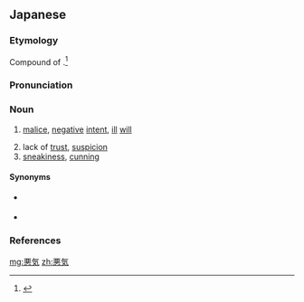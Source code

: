 ==Japanese==
{{ja-kanjitab|わる|き|k2=ぎ|yomi=y|r=y}}

===Etymology===
Compound of {{compound|lang=ja|sort=わるぎ|悪|tr1=waru|t1=bad|気|tr2=ki|t2=spirit, intent, mood, will}}.<ref name="KDJ">{{R:Kokugo Dai Jiten}}</ref> {{rendaku2|sort=わるぎ|ki|gi}}

===Pronunciation===
{{ja-pron|yomi=k|わるぎ|acc=0|acc_ref=DJR|acc2=3|acc2_ref=DJR}}

===Noun===
{{ja-noun|わるぎ|kyu=惡氣}}

# [[malice]], [[negative]] [[intent]], [[ill]] [[will]]
#: {{ja-usex|'''悪気'''はなかった。|'''わるぎ''' は なかった。|There was no '''ill will'''.}}
# lack of [[trust]], [[suspicion]]
# [[sneakiness]], [[cunning]]

====Synonyms====
* {{sense|malice}} {{ja-r|悪意|あくい}}
* {{sense|cunning}} {{ja-r|悪知恵|わるぢえ}}

===References===
<references/>

[[mg:悪気]]
[[zh:悪気]]
